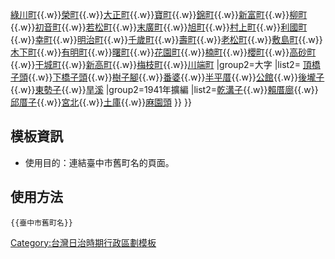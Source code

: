 {{Navbox
|name=臺中市舊町名
|title=[[台灣日治時期|日治時期]][[臺中市 (州轄市)|臺中市]]的[[町]]
|group1=町
|list1= [[橘町]]{{.w}}[[綠川町]]{{.w}}[[榮町 (臺中市)|榮町]]{{.w}}[[大正町 (臺中市)|大正町]]{{.w}}[[寶町 (臺中市)|寶町]]{{.w}}[[錦町 (台中市)|錦町]]{{.w}}[[新富町 (臺中市)|新富町]]{{.w}}[[柳町 (臺中市)|柳町]]{{.w}}[[初音町]]{{.w}}[[若松町]]{{.w}}[[末廣町 (臺中市)|末廣町]]{{.w}}[[旭町 (臺中市)|旭町]]{{.w}}[[村上町]]{{.w}}[[利國町]]{{.w}}[[幸町 (臺中市)|幸町]]{{.w}}[[明治町 (臺中市)|明治町]]{{.w}}[[千歲町 (臺中市)|千歲町]]{{.w}}[[壽町 (臺中市)|壽町]]{{.w}}[[老松町 (臺中市)|老松町]]{{.w}}[[敷島町]]{{.w}}[[木下町]]{{.w}}[[有明町 (臺中市)|有明町]]{{.w}}[[曙町 (臺中市)|曙町]]{{.w}}[[花園町 (臺中市)|花園町]]{{.w}}[[楠町]]{{.w}}[[櫻町]]{{.w}}[[高砂町 (臺中市)|高砂町]]{{.w}}[[干城町]]{{.w}}[[新高町 (臺中市)|新高町]]{{.w}}[[梅枝町]]{{.w}}[[川端町 (臺中市)|川端町]]
|group2=大字
|list2=
{{Navbox subgroup
|group1=1920年初編
|list1=[[臺中 (大字)|臺中]]{{.w}}[[頂橋子頭]]{{.w}}[[下橋子頭]]{{.w}}[[樹子腳 (臺中市)|樹子腳]]{{.w}}[[番婆 (臺中市)|番婆]]{{.w}}[[半平厝]]{{.w}}[[公館 (臺中市西區)|公館]]{{.w}}[[後壠子]]{{.w}}[[東勢子]]{{.w}}[[旱溪 (地名)|旱溪]]
|group2=1941年擴編
|list2=[[乾溝子]]{{.w}}[[賴厝廍]]{{.w}}[[邱厝子]]{{.w}}[[宮北]]{{.w}}[[土庫 (臺中市)|土庫]]{{.w}}[[麻園頭]]
}}
}}<noinclude>

== 模板資訊 ==
* 使用目的：連結臺中市舊町名的頁面。

== 使用方法 ==
<pre>
{{臺中市舊町名}}
</pre>
</noinclude>
<noinclude>
[[Category:台灣日治時期行政區劃模板]]
</noinclude>